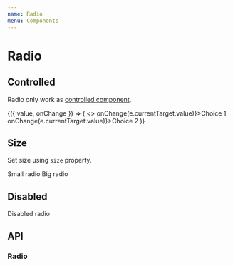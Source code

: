 ```yaml
---
name: Radio
menu: Components
---
```



# Radio

## Controlled

Radio only work as [controlled component](https://reactjs.org/docs/forms.html).

<Playground>
  <BlockList>
    <ControlValue value={false}>
      {({ value, onChange }) => (
        <>
          <Radio checked={value === "choice-1"} value="choice-1" onChange={e => onChange(e.currentTarget.value)}>Choice 1</Radio>
          <Radio checked={value === "choice-2"} value="choice-2" onChange={e => onChange(e.currentTarget.value)}>Choice 2</Radio>
        </>
      )}
    </ControlValue>
  </BlockList>
</Playground>

## Size

Set size using `size` property.

<Playground>
  <BlockList>
    <Radio name="radio-size" size={10}>Small radio</Radio>
    <Radio name="radio-size" size={40}>Big radio</Radio>
  </BlockList>
</Playground>

## Disabled

<Playground>
  <BlockList>
    <Radio name="radio-size" disabled>Disabled radio</Radio>
  </BlockList>
</Playground>


## API

### Radio

<Props of={Radio} />
